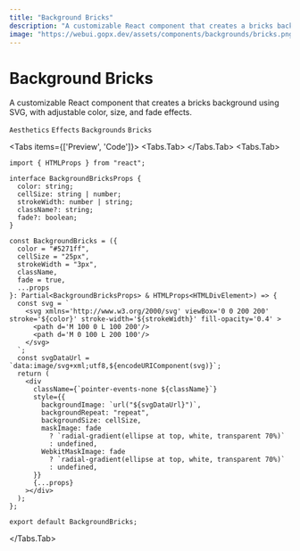 ```yaml
---
title: "Background Bricks"
description: "A customizable React component that creates a bricks background using SVG, with adjustable color, size, and fade effects."
image: "https://webui.gopx.dev/assets/components/backgrounds/bricks.png"
---
```


# Background Bricks

<p className="component-description">A customizable React component that creates a bricks background using SVG, with adjustable color, size, and fade effects.</p>

`Aesthetics` `Effects` `Backgrounds` `Bricks`



<Tabs items={['Preview', 'Code']}>
  <Tabs.Tab>
<Showcase>
    <BackgroundBricks className="absolute inset-0" />
</Showcase>
  </Tabs.Tab>
  <Tabs.Tab>
```tsx filename="bricks.tsx" showLineNumbers
import { HTMLProps } from "react";

interface BackgroundBricksProps {
  color: string;
  cellSize: string | number;
  strokeWidth: number | string;
  className?: string;
  fade?: boolean;
}

const BackgroundBricks = ({
  color = "#5271ff",
  cellSize = "25px",
  strokeWidth = "3px",
  className,
  fade = true,
  ...props
}: Partial<BackgroundBricksProps> & HTMLProps<HTMLDivElement>) => {
  const svg = `
    <svg xmlns='http://www.w3.org/2000/svg' viewBox='0 0 200 200' stroke='${color}' stroke-width='${strokeWidth}' fill-opacity='0.4' >
      <path d='M 100 0 L 100 200'/>
      <path d='M 0 100 L 200 100'/>
    </svg>
  `;
  const svgDataUrl = `data:image/svg+xml;utf8,${encodeURIComponent(svg)}`;
  return (
    <div
      className={`pointer-events-none ${className}`}
      style={{
        backgroundImage: `url("${svgDataUrl}")`,
        backgroundRepeat: "repeat",
        backgroundSize: cellSize,
        maskImage: fade
          ? `radial-gradient(ellipse at top, white, transparent 70%)`
          : undefined,
        WebkitMaskImage: fade
          ? `radial-gradient(ellipse at top, white, transparent 70%)`
          : undefined,
      }}
      {...props}
    ></div>
  );
};

export default BackgroundBricks;
```
  </Tabs.Tab>
</Tabs>


